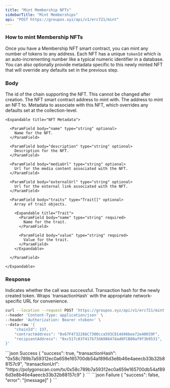 ```yaml
---
title: "Mint Membership NFTs"
sidebarTitle: "Mint Memberships"
api: "POST https://groupos.xyz/api/v1/erc721/mint"
---
```


### How to mint Membership NFTs

Once you have a Membership NFT smart contract, you can mint any number of tokens to any address. Each NFT
has a unique `tokenId` which is an auto-incrementing number like a typical numeric identifier in a database.
You can also optionally provide metadata specific to this newly minted NFT that will override any defaults
set in the previous step.

### Body

<ParamField body="chainId" type="number" required>
  The id of the chain supporting the NFT. This cannot be changed after creation.
</ParamField>

<ParamField body="contractAddress" type="string" required>
  The NFT smart contract address to mint with.
</ParamField>

<ParamField body="recipientAddress" type="string" required>
  The address to mint an NFT to.
</ParamField>

<ParamField body="metadata" type="object" optional>
    Metadata to associate with this NFT, which overrides any defaults set at the collection-level.

    <Expandable title="NFT Metadata">

      <ParamField body="name" type="string" optional>
        Name for the NFT.
      </ParamField>

      <ParamField body="description" type="string" optional>
        Description for the NFT.
      </ParamField>

      <ParamField body="mediaUrl" type="string" optional>
        Url for the media content associated with the NFT.
      </ParamField>

      <ParamField body="externalUrl" type="string" optional>
        Url for the external link associated with the NFT.
      </ParamField>

      <ParamField body="traits" type="Trait[]" optional>
        Array of trait objects.

        <Expandable title="Trait">
          <ParamField body="name" type="string" required>
            Name for the trait.
          </ParamField>

          <ParamField body="value" type="string" required>
            Value for the trait.
          </ParamField>
        </Expandable>

      </ParamField>

    </Expandable>

</ParamField>

### Response

<ResponseField name="success" type="boolean">
  Indicates whether the call was successful.
</ResponseField>

<ResponseField name="transactionHash" type="string">
  Transaction hash for the newly created token.
</ResponseField>

<ResponseField name="transactionUrl" type="string">
  Wraps `transactionHash` with the appropriate network-specific URL for
  convenience.
</ResponseField>

<RequestExample>

```bash Example Request
curl --location --request POST 'https://groupos.xyz/api/v1/erc721/mint' \
--header 'Content-Type: application/json' \
--header 'Authorization: Bearer <token>' \
--data-raw '{
    "chainId": 137,
    "contractAddress": "0x67F4732266C7300cca593C814d46bee72e40659F",
    "recipientAddress": "0xc517c83f417b73dA98647dad0FCB80af9f3b9531",
}'
```

</RequestExample>

<ResponseExample>
  ```json Success
  {
    "success": true,
    "transactionHash": "0x58c789b7a59312ec0a659e165700db54af896d3e8b46e4aeecb33b32b88157c9",
    "transactionUrl": "https://polygonscan.com/tx/0x58c789b7a59312ec0a659e165700db54af896d3e8b46e4aeecb33b32b88157c9"
  }
  ```
  ```json Failure
  {
    "success": false,
    "error": "[message]"
  }
  ```
</ResponseExample>
